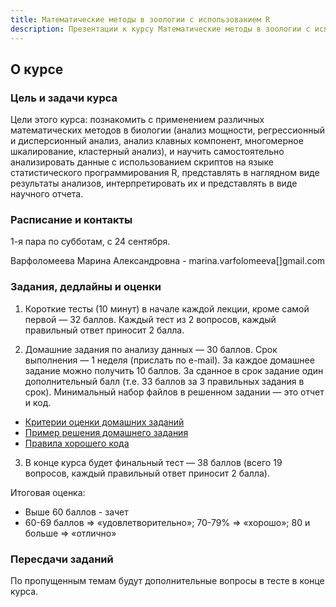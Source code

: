 ```yaml
---
title: Математические методы в зоологии с использованием R
description: Презентации к курсу Математические методы в зоологии с использованием R
---
```

 
## О курсе

### Цель и задачи курса

Цели этого курса: познакомить с применением различных математических методов в биологии (анализ мощности, регрессионный и дисперсионный анализ, анализ клавных компонент, многомерное шкалирование, кластерный анализ), и научить самостоятельно анализировать данные с использованием скриптов на языке статистического программирования R, представлять в наглядном виде результаты анализов, интерпретировать их и представлять в виде научного отчета.

### Расписание и контакты

1-я пара по субботам, с 24 сентября.

Варфоломеева Марина Александровна -  marina.varfolomeeva[]gmail.com

### Задания, дедлайны и оценки

(1) Короткие тесты (10 минут) в начале каждой лекции, кроме самой первой --- 32 баллов. Каждый тест из 2 вопросов, каждый правильный ответ приносит 2 баллa.

(2) Домашние задания по анализу данных --- 30 баллов. Срок выполнения --- 1 неделя (прислать по e-mail). За каждое домашнее задание можно получить 10 баллов. За сданное в срок задание один дополнительный балл (т.е. 33 баллов за 3 правильных задания в срок). Минимальный набор файлов в решенном задании --- это отчет и код.

- [Критерии оценки домашних заданий](evaluation_criteria.html)
- [Пример решения домашнего задания](example-report.zip)
- [Правила хорошего кода](coding_practices.html)

(3) В конце курса будет финальный тест --- 38 баллов (всего 19 вопросов, каждый правильный ответ приносит 2 балла).

Итоговая оценка:

- Выше 60 баллов - зачет
- 60-69 баллов => «удовлетворительно»; 70-79% => «хорошо»; 80 и больше => «отлично»

### Пересдачи заданий

По пропущенным темам будут дополнительные вопросы в тесте в конце курса.

<!--

- [Как и где можно найти помощь с R и статистикой](more_help.html)

-->
